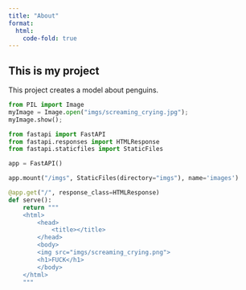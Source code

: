 ```yaml
---
title: "About"
format:
  html:
    code-fold: true
---
```


## This is my project
This project creates a model about penguins. 
```python
from PIL import Image
myImage = Image.open("imgs/screaming_crying.jpg");
myImage.show();
```

```python
from fastapi import FastAPI
from fastapi.responses import HTMLResponse
from fastapi.staticfiles import StaticFiles

app = FastAPI()

app.mount("/imgs", StaticFiles(directory="imgs"), name='images')

@app.get("/", response_class=HTMLResponse)
def serve():
    return """
    <html>
        <head>
            <title></title>
        </head>
        <body>
        <img src="imgs/screaming_crying.png">
        <h1>FUCK</h1>
        </body>
    </html>
    """
```